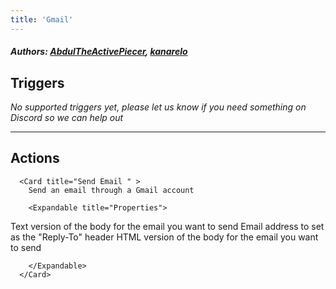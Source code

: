 ```yaml
---
title: 'Gmail'
---
```


##### Authors: [AbdulTheActivePiecer](https://github.com/AbdulTheActivePiecer), [kanarelo](https://github.com/kanarelo)


## Triggers

*No supported triggers yet, please let us know if you need something on Discord so we can help out* 


---

## Actions


      <Card title="Send Email " >
        Send an email through a Gmail account

        <Expandable title="Properties">
          
<ResponseField name="Authentication" required type="Oauth2">

</ResponseField>
            
<ResponseField name="Receiver Email (To)" required type="Array">

</ResponseField>
            
<ResponseField name="Subject" required type="Short_text">

</ResponseField>
            
<ResponseField name="Body (Text)" required type="Short_text">
Text version of the body for the email you want to send
</ResponseField>
            
<ResponseField name="Reply-To Email"  type="Array">
Email address to set as the "Reply-To" header
</ResponseField>
            
<ResponseField name="Body (HTML)"  type="Short_text">
HTML version of the body for the email you want to send
</ResponseField>
              
        </Expandable>
      </Card>
  
